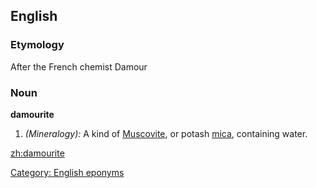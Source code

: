 ==English==

===Etymology===
After the French chemist Damour

===Noun===
'''damourite'''

#''(Mineralogy):'' A kind of [[Muscovite]], or potash [[mica]], containing water.

[[Category: English eponyms]]

[[zh:damourite]]